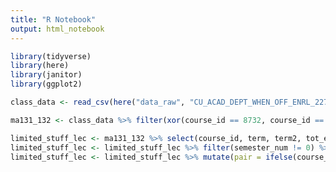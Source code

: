 ```yaml
---
title: "R Notebook"
output: html_notebook
---
```


```r
library(tidyverse)
library(here)
library(janitor)
library(ggplot2)
```

```r
class_data <- read_csv(here("data_raw", "CU_ACAD_DEPT_WHEN_OFF_ENRL_22740.csv"), skip = 1) %>% clean_names()
```
```r
ma131_132 <- class_data %>% filter(xor(course_id == 8732, course_id == 8733)) %>% filter(component == "LEC")
```

```r
limited_stuff_lec <- ma131_132 %>% select(course_id, term, term2, tot_enrl, section) %>% mutate(semester_num = term %% 6) 
limited_stuff_lec <- limited_stuff_lec %>% filter(semester_num != 0) %>% select(1:5) %>% mutate(ac_year = round((term-4000)/10)) # do +2000 if we want actual year
limited_stuff_lec <- limited_stuff_lec %>% mutate(pair = ifelse(course_id==8732 & term %% 9 == 0, year+1, ifelse(course_id==8733 & term %% 9 == 0, year + 1, ifelse(course_id==8732, NA, year))))


```


